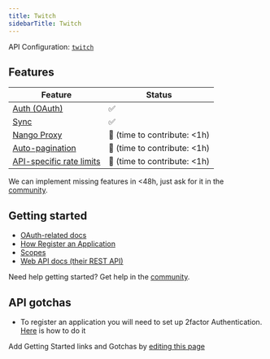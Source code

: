 ```yaml
---
title: Twitch
sidebarTitle: Twitch
---
```


API Configuration: [`twitch`](https://nango.dev/providers.yaml)

## Features

| Feature                                                                          | Status                          |
| -------------------------------------------------------------------------------- | ------------------------------- |
| [Auth (OAuth)](/guides/oauth)                                                      | ✅                              |
| [Sync](/guides/sync)                                                              | ✅                              |
| [Nango Proxy](/guides/proxy)                          | 🚫 (time to contribute: &lt;1h) |
| [Auto-pagination](/nango-sync/configuration#auto-pagination)                     | 🚫 (time to contribute: &lt;1h) |
| [API-specific rate limits](/nango-sync/configuration#rate-limits-retry-policies) | 🚫 (time to contribute: &lt;1h) |

<Tip>We can implement missing features in &lt;48h, just ask for it in the [community](https://nango.dev/slack).</Tip>
## Getting started

-   [OAuth-related docs](https://dev.twitch.tv/docs/authentication/getting-tokens-oauth/#authorization-code-grant-flow)
-   [How Register an Application](https://dev.twitch.tv/docs/authentication/register-app)
-   [Scopes](https://dev.twitch.tv/docs/authentication/scopes/#twitch-api-scopes)
-   [Web API docs (their REST API)](https://dev.twitch.tv/docs/api)

<Tip>Need help getting started? Get help in the [community](https://nango.dev/slack).</Tip>

## API gotchas

-   To register an application you will need to set up 2factor Authentication. [Here](https://dev.twitch.tv/docs/authentication/register-app/#:~:text=You%20must%20also%20enable%20two%2Dfactor%20authentication) is how to do it

<Note>Add Getting Started links and Gotchas by [editing this page](https://github.com/nangohq/nango/tree/master/docs-v2/integrations/all/twitch.mdx)</Note>
